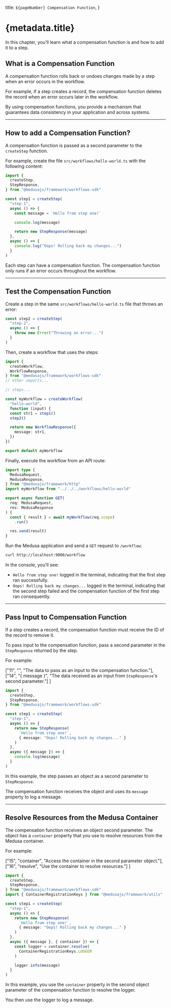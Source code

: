   title: `${pageNumber} Compensation Function`,
}

# {metadata.title}

In this chapter, you'll learn what a compensation function is and how to add it to a step.

## What is a Compensation Function

A compensation function rolls back or undoes changes made by a step when an error occurs in the workflow.

For example, if a step creates a record, the compensation function deletes the record when an error occurs later in the workflow.

By using compensation functions, you provide a mechanism that guarantees data consistency in your application and across systems.

---

## How to add a Compensation Function?

A compensation function is passed as a second parameter to the `createStep` function.

For example, create the file `src/workflows/hello-world.ts` with the following content:

```ts title="src/workflows/hello-world.ts" highlights={[["15"], ["16"], ["17"]]} collapsibleLines="1-5" expandButtonLabel="Show Imports"
import { 
  createStep,
  StepResponse,
} from "@medusajs/framework/workflows-sdk"

const step1 = createStep(
  "step-1",
  async () => {
    const message = `Hello from step one!`

    console.log(message)

    return new StepResponse(message)
  },
  async () => {
    console.log("Oops! Rolling back my changes...")
  }
)
```

Each step can have a compensation function. The compensation function only runs if an error occurs throughout the workflow.

---

## Test the Compensation Function

Create a step in the same `src/workflows/hello-world.ts` file that throws an error:

```ts title="src/workflows/hello-world.ts"
const step2 = createStep(
  "step-2",
  async () => {
    throw new Error("Throwing an error...")
  }
)
```

Then, create a workflow that uses the steps:

```ts title="src/workflows/hello-world.ts" collapsibleLines="1-8" expandButtonLabel="Show Imports"
import {
  createWorkflow,
  WorkflowResponse,
} from "@medusajs/framework/workflows-sdk"
// other imports...

// steps...

const myWorkflow = createWorkflow(
  "hello-world", 
  function (input) {
  const str1 = step1()
  step2()

  return new WorkflowResponse({
    message: str1,
  })
})

export default myWorkflow
```

Finally, execute the workflow from an API route:

```ts title="src/api/workflow/route.ts" collapsibleLines="1-6" expandButtonLabel="Show Imports"
import type {
  MedusaRequest,
  MedusaResponse,
} from "@medusajs/framework/http"
import myWorkflow from "../../../workflows/hello-world"

export async function GET(
  req: MedusaRequest,
  res: MedusaResponse
) {
  const { result } = await myWorkflow(req.scope)
    .run()

  res.send(result)
}
```

Run the Medusa application and send a `GET` request to `/workflow`:

```bash
curl http://localhost:9000/workflow
```

In the console, you'll see:

- `Hello from step one!` logged in the terminal, indicating that the first step ran successfully.
- `Oops! Rolling back my changes...` logged in the terminal, indicating that the second step failed and the compensation function of the first step ran consequently.

---

## Pass Input to Compensation Function

If a step creates a record, the compensation function must receive the ID of the record to remove it.

To pass input to the compensation function, pass a second parameter in the `StepResponse` returned by the step.

For example:

  ["11", "", "The data to pass as an input to the compensation function."],
  ["14", "{ message }", "The data received as an input from `StepResponse`'s second parameter."]
]

```ts highlights={inputHighlights}
import { 
  createStep,
  StepResponse,
} from "@medusajs/framework/workflows-sdk"

const step1 = createStep(
  "step-1",
  async () => {
    return new StepResponse(
      `Hello from step one!`, 
      { message: "Oops! Rolling back my changes..." }
    )
  },
  async ({ message }) => {
    console.log(message)
  }
)
```

In this example, the step passes an object as a second parameter to `StepResponse`.

The compensation function receives the object and uses its `message` property to log a message.

---

## Resolve Resources from the Medusa Container

The compensation function receives an object second parameter. The object has a `container` property that you use to resolve resources from the Medusa container.

For example:

  ["15", "container", "Access the container in the second parameter object."],
  ["16", "resolve", "Use the container to resolve resources."]
]

```ts
import { 
  createStep,
  StepResponse,
} from "@medusajs/framework/workflows-sdk"
import { ContainerRegistrationKeys } from "@medusajs/framework/utils"

const step1 = createStep(
  "step-1",
  async () => {
    return new StepResponse(
      `Hello from step one!`, 
      { message: "Oops! Rolling back my changes..." }
    )
  },
  async ({ message }, { container }) => {
    const logger = container.resolve(
      ContainerRegistrationKeys.LOGGER
    )

    logger.info(message)
  }
)
```

In this example, you use the `container` property in the second object parameter of the compensation function to resolve the logger.

You then use the logger to log a message.
